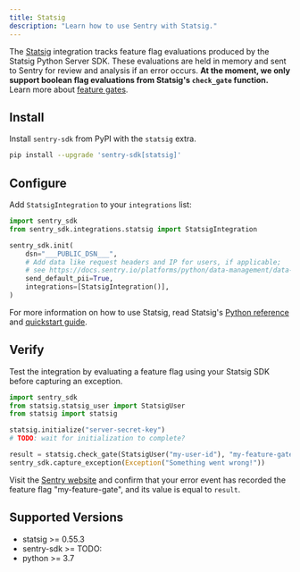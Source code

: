```yaml
---
title: Statsig
description: "Learn how to use Sentry with Statsig."
---
```


<PlatformContent includePath="feature-flags/prerelease-alert" />

The [Statsig](https://www.statsig.com/) integration tracks feature flag evaluations produced by the Statsig Python Server SDK. These evaluations are held in memory and sent to Sentry for review and analysis if an error occurs. **At the moment, we only support boolean flag evaluations from Statsig's `check_gate` function.** Learn more about [feature gates](https://docs.statsig.com/feature-flags/working-with/).

## Install

Install `sentry-sdk` from PyPI with the `statsig` extra.

```bash
pip install --upgrade 'sentry-sdk[statsig]'
```

## Configure

Add `StatsigIntegration` to your `integrations` list:

```python
import sentry_sdk
from sentry_sdk.integrations.statsig import StatsigIntegration

sentry_sdk.init(
    dsn="___PUBLIC_DSN___",
    # Add data like request headers and IP for users, if applicable;
    # see https://docs.sentry.io/platforms/python/data-management/data-collected/ for more info
    send_default_pii=True,
    integrations=[StatsigIntegration()],
)
```

For more information on how to use Statsig, read Statsig's [Python reference](https://docs.statsig.com/server/pythonSDK) and [quickstart guide](https://docs.statsig.com/guides/first-feature).

## Verify

Test the integration by evaluating a feature flag using your Statsig SDK before capturing an exception.

```python {tabTitle: Python, using is_enabled}
import sentry_sdk
from statsig.statsig_user import StatsigUser
from statsig import statsig

statsig.initialize("server-secret-key")
# TODO: wait for initialization to complete?

result = statsig.check_gate(StatsigUser("my-user-id"), "my-feature-gate")
sentry_sdk.capture_exception(Exception("Something went wrong!"))
```

Visit the [Sentry website](https://sentry.io/issues/) and confirm that your error
event has recorded the feature flag "my-feature-gate", and its value is equal to `result`.

## Supported Versions

- statsig >= 0.55.3
- sentry-sdk >= TODO:
- python >= 3.7

<PlatformContent includePath="feature-flags/next-steps" />
